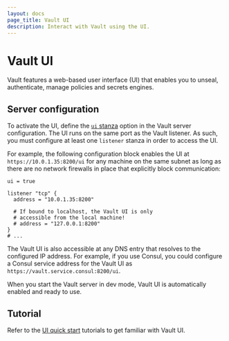 ```yaml
---
layout: docs
page_title: Vault UI
description: Interact with Vault using the UI.
---
```


# Vault UI

Vault features a web-based user interface (UI) that enables you to unseal,
authenticate, manage policies and secrets engines.

## Server configuration

To activate the UI, define the [`ui` stanza](/vault/docs/configuration/ui)
option in the Vault server configuration. The UI runs on the same port as the
Vault listener. As such, you must configure at least one `listener` stanza in
order to access the UI.

For example, the following configuration block enables the UI at
`https://10.0.1.35:8200/ui` for any machine on the same subnet as long as there
are no network firewalls in place that explicitly block communication:

<CodeBlockConfig hideClipboard>

```hcl
ui = true

listener "tcp" {
  address = "10.0.1.35:8200"

  # If bound to localhost, the Vault UI is only
  # accessible from the local machine!
  # address = "127.0.0.1:8200"
}
# ...
```

</CodeBlockConfig>

The Vault UI is also accessible at any DNS entry that resolves to the configured
IP address. For example, if you use Consul, you could configure a Consul service
address for the Vault UI as `https://vault.service.consul:8200/ui`.

<Note title="UI enabled in dev mode by default">

When you start the Vault server in dev mode, Vault UI is automatically enabled
and ready to use.

</Note>


## Tutorial

Refer to the [UI quick start](/vault/tutorials/getting-started-ui) tutorials to
get familiar with Vault UI.
